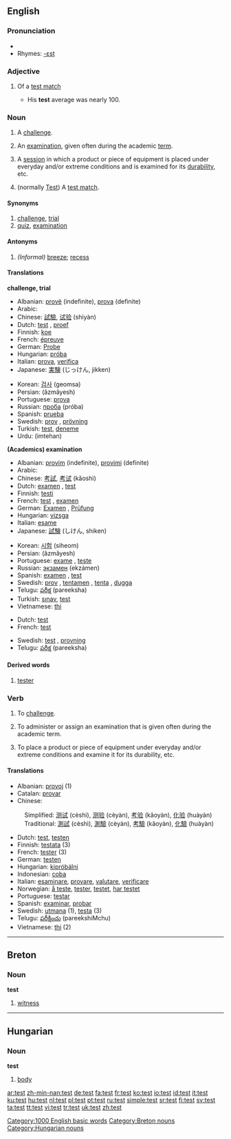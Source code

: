 {{see|Test}}
==English==

===Pronunciation===
*{{audio|en-us-test.ogg|Audio (US)}}
*Rhymes: [[Rhymes:English:-ɛst|-ɛst]]

===Adjective===
{{en-adj|-}}

#{{Cricket}} Of a [[test match]]
#* His '''test''' average was nearly 100.

===Noun===
{{en-noun}}

# A [[challenge#Noun|challenge]].
# {{cattag|Academics}} An [[examination]], given often during the academic [[term]].
# A [[session]] in which a product or piece of equipment is placed under everyday and/or extreme conditions and is examined for its [[durability]], etc.
# {{cricket}} (normally [[Test]]) A [[test match]].

====Synonyms====
#[[challenge]], [[trial]]
#[[quiz]], [[examination]]

====Antonyms====
#''(Informal)'' [[breeze]]; [[recess]]

====Translations====
'''challenge, trial'''
{{top}}
*Albanian: [[provë]] (indefinite), [[prova]] (definite)
*Arabic: {{ARchar|[[اختبار]]}} {{Unicode|(’iχtibá:r)}} {{m}}
*Chinese: [[試驗]], [[试验]] (shìyàn)
*Dutch: [[test]] {{m}}, [[proef]] {{m}}
*Finnish: [[koe]]
*French: [[épreuve]] {{f}}
*German: [[Probe]] {{f}}
*Hungarian: [[próba]]
*Italian: [[prova]], [[verifica]]
*Japanese: [[実験]] (じっけん, jikken)
{{mid}}
*Korean: [[검사]] (geomsa)
*Persian: {{FAchar|[[آزمایش]]}} (âzmâyesh)
*Portuguese: [[prova]] {{f}}
*Russian: [[проба]] (próba) {{f}}
*Spanish: [[prueba]] {{f}}
*Swedish: [[prov]] {{n}}, [[prövning]] {{c}}
*Turkish: [[test]], [[deneme]] 
*Urdu: (imtehan) {{m}}
{{bottom}}

'''(Academics) examination'''
{{top}}
*Albanian: [[provim]] (indefinite), [[provimi]] (definite)
*Arabic: {{ARchar|[[امتحان]]}} {{Unicode|(’imtihá:n)}} {{m}}
*Chinese: [[考試]], [[考试]] (kǎoshì)
*Dutch: [[examen]] {{n}}, [[test]] {{m}}
*Finnish: [[testi]]
*French: [[test#French|test]] {{m}}, [[examen]] {{m}}
*German: [[Examen]] {{n}}, [[Prüfung]] {{f}}
*Hungarian: [[vizsga]]
*Italian: [[esame]] {{m}}
*Japanese: [[試験]] (しけん, shiken)
{{mid}}
*Korean: [[시험]] (siheom)
*Persian: {{FAchar|[[آزمایش]]}} (âzmâyesh)
*Portuguese: [[exame]] {{m}}, [[teste]] {{m}}
*Russian: [[экзамен]] (ekzámen) {{m}}
*Spanish: [[examen]] {{m}}, [[test#Spanish|test]] {{m}}
*Swedish: [[prov]] {{n}}, [[tentamen]] {{c}}, [[tenta]] {{c}}, [[dugga]] {{c}}
*Telugu: [[పరీక్ష]] (pareeksha)
*Turkish: [[sınav]], [[test#Turkish|test]]
*Vietnamese: [[thi]]
{{bottom}}

{{trans-top|'''(of a product)'''}}
*Dutch: [[test#Dutch|test]] {{m}}
*French: [[test#French|test]] {{m}}
{{trans-mid}}
*Swedish: [[test]] {{n}}, [[provning]] {{c}}
*Telugu: [[పరీక్ష]] (pareeksha)
{{trans-bottom}}

====Derived words====
#[[tester]]
===Verb===
{{en-verb}}

# To [[Challenge#Verb|challenge]].
# {{cattag|Academics}} To administer or assign an examination that is given often during the academic term.
# To place a product or piece of equipment under everyday and/or extreme conditions and examine it for its durability, etc.

====Translations====
{{rfc-trans}}
*Albanian: [[provoj]] (1)
*Catalan: [[provar]]
*Chinese:
:Simplified: [[测试]] (cèshì), [[测验]] (cèyàn), [[考验]] (kǎoyàn), [[化验]] (huàyàn)
:Traditional: [[測試]] (cèshì), [[測驗]] (cèyàn), [[考驗]] (kǎoyàn), [[化驗]] (huàyàn)
*Dutch: [[test]], [[testen]]
*Finnish: [[testata]] (3)
*French: [[tester]] (3)
*German: [[testen]]
*Hungarian: [[kipróbálni]]
*Indonesian: [[coba]]
*Italian: [[esaminare]], [[provare]], [[valutare]], [[verificare]]
*Norwegian: [[å teste]], [[tester]], [[testet]], [[har testet]]
*Portuguese: [[testar]]
*Spanish: [[examinar]], [[probar]]
*Swedish: [[utmana]] (1), [[testa]] (3)
*Telugu: [[పరీక్షించు]] (pareekshiMchu)
*Vietnamese: [[thi]] (2)

----

==Breton==

===Noun===
'''test'''

# [[witness]]

----

==Hungarian==

===Noun===
'''test'''

#[[body]]

[[Category:1000 English basic words]]
[[Category:Breton nouns]]
[[Category:Hungarian nouns]]

[[ar:test]]
[[zh-min-nan:test]]
[[de:test]]
[[fa:test]]
[[fr:test]]
[[ko:test]]
[[io:test]]
[[id:test]]
[[it:test]]
[[ku:test]]
[[hu:test]]
[[nl:test]]
[[pl:test]]
[[pt:test]]
[[ru:test]]
[[simple:test]]
[[sr:test]]
[[fi:test]]
[[sv:test]]
[[ta:test]]
[[tt:test]]
[[vi:test]]
[[tr:test]]
[[uk:test]]
[[zh:test]]